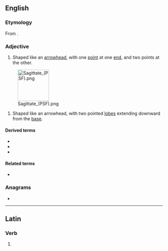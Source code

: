 ==English==

===Etymology===
From {{etyl|la|en}} {{m|la|sagitta||arrow}}.

===Adjective===
{{en-adj|-}}

# Shaped like an [[arrowhead]], with one [[point]] at one [[end]], and two points at the other.
[[File:Sagittate (PSF).png|100px]]
# {{lb|en|botany|of leaves}} Shaped like an arrowhead, with two pointed [[lobe]]s extending downward from the [[base]].

====Derived terms====
* {{l|en|obsagittate}}
* {{l|en|semisagittate}}
* {{l|en|subsagittate}}

====Related terms====
* {{l|en|hastate}}

===Anagrams===
* {{anagrams|en|a=aaegisttt|agitatest}}

----

==Latin==

===Verb===
{{la-verb-form|sagittāte}}

# {{inflection of|sagittō||1|p|pres|actv|impr|lang=la}}
